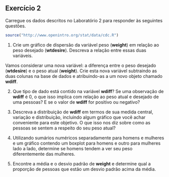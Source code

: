 ## Exercício 2


Carregue os dados descritos no Laboratório 2 para responder às seguintes questões.

```r
source("http://www.openintro.org/stat/data/cdc.R")
```



1. Crie um gráfico de dispersão da variável peso (**weight**) em relação ao peso desejado (**wtdesire**). Descreva a relação entre essas duas variáveis.



Vamos considerar uma nova variável: a diferença entre o peso desejado (**wtdesire**) e o peso atual (**weight**). Crie esta nova variável subtraindo as duas colunas na base de dados e atribuindo-as a um novo objeto chamado **wdiff**.


2. Que tipo de dado está contido na variável **wdiff**? Se uma observação de **wdiff** é 0, o que isso implica com relação ao peso atual e desejado de uma pessoas? E se o valor de **wdiff** for positivo ou negativo?

3. Descreva a distribuição de **wdiff** em termos de sua medida central, variação e distribuição, incluindo algum gráfico que você achar conveniente para este objetivo. O que isso nos diz sobre como as pessoas se sentem a respeito do seu peso atual?


4. Utilizando sumários numéricos separadamente para homens e mulheres e um gráfico contendo um boxplot para homens e outro para mulheres lado a lado, determine se homens tendem a ver seu peso diferentemente das mulheres.


5. Encontre a média e o desvio padrão de **weight** e determine qual a proporção de pessoas que estão um desvio padrão acima da média.

